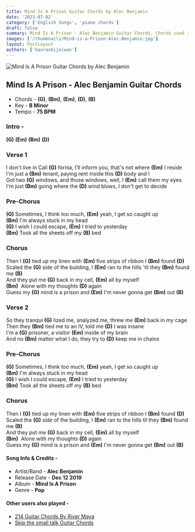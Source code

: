 ```yaml
---
title: Mind Is A Prison Guitar Chords by Alec Benjamin
date: '2023-07-02'
category: ['English Songs', 'piano chords']
draft: false
summary: Mind Is A Prison - Alec Benjamin Guitar Chords, Chords used - (G), (Bm), (Em), (D), (B).  Key - B Minor.
images: ['/thumbnails/Mind-is-a-Prison-Alec-Benjamin.jpg']
layout: PostLayout
authors: ['Gauravbijalwan']
---
```


![Mind Is A Prison Guitar Chords by Alec Benjamin](/thumbnails/Mind-is-a-Prison-Alec-Benjamin.jpg)

## Mind Is A Prison - Alec Benjamin Guitar Chords

- Chords - **(G)**, **(Bm)**, **(Em)**, **(D)**, **(B)**
- Key - **B Minor**
- Tempo - **75 BPM**

### Intro -

**(G)** **(Em)** **(Bm)** **(D)**

### Verse 1

I don't live in Cali **(G)** fornia, I'll inform you, that's not where **(Em)** I reside\
I'm just a **(Bm)** tenant, paying rent inside this **(D)** body and I\
Got two **(G)** windows, and those windows, well, I **(Em)** call them my eyes\
I'm just **(Bm)** going where the **(D)** wind blows, I don't get to decide

### Pre-Chorus

**(G)** Sometimes, I think too much, **(Em)** yeah, I get so caught up\
**(Bm)** I'm always stuck in my head\
**(G)** I wish I could escape, **(Em)** I tried to yesterday\
**(Bm)** Took all the sheets off my **(B)** bed

### Chorus

Then I **(G)** tied up my linen with **(Em)** five strips of ribbon I **(Bm)** found **(D)**\
Scaled the **(G)** side of the building, I **(Em)** ran to the hills 'til they **(Bm)** found me **(B)** \
And they put me **(G)** back in my cell, **(Em)** all by myself\
**(Bm)**  Alone with my thoughts **(D)** again\
Guess my **(G)** mind is a prison and **(Em)** I'm never gonna get **(Bm)** out **(B)**

### Verse 2

So they tranqui **(G)** lized me, analyzed me, threw me **(Em)** back in my cage\
Then they **(Bm)** tied me to an IV, told me **(D)** I was insane\
I'm a **(G)** prisoner, a visitor **(Em)** inside of my brain\
And no **(Bm)** matter what I do, they try to **(D)** keep me in chains

### Pre-Chorus

**(G)** Sometimes, I think too much, **(Em)** yeah, I get so caught up\
**(Bm)** I'm always stuck in my head\
**(G)** I wish I could escape, **(Em)** I tried to yesterday\
**(Bm)** Took all the sheets off my **(B)** bed

### Chorus

Then I **(G)** tied up my linen with **(Em)** five strips of ribbon I **(Bm)** found **(D)**\
Scaled the **(G)** side of the building, I **(Em)** ran to the hills til they **(Bm)** found me **(B)** \
And they put me **(G)** back in my cell, **(Em)** all by myself\
**(Bm)**  Alone with my thoughts **(D)** again\
Guess my **(G)** mind is a prison and **(Em)** I'm never gonna get **(Bm)** out **(B)**

#### Song Info & Credits - 

- Artist/Band - **Alec Benjamin**
- Release Date - **Dec 12 2019**
- Album - **Mind Is A Prison**
- Genre - **Pop**

#### Other users also played -

- [214 Guitar Chords By River Maya](https://chordsco.com/chords/214-guitar-chords-by-river-maya)
- [Skip the small talk Guitar Chords](https://chordsco.com/chords/skip-the-small-talk-guitar-chords-by-gamma-skies)
